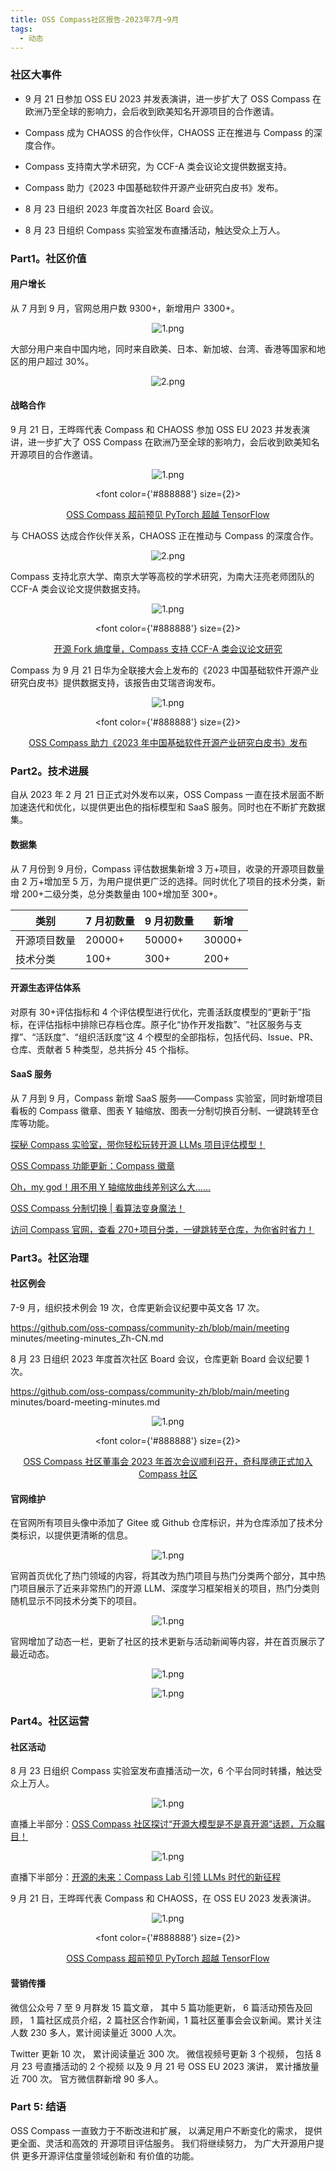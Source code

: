 ```yaml
---
title: OSS Compass社区报告-2023年7月~9月
tags:
  - 动态
---
```


### 社区大事件

- 9 月 21 日参加 OSS EU 2023 并发表演讲，进一步扩大了 OSS Compass 在欧洲乃至全球的影响力，会后收到欧美知名开源项目的合作邀请。

- Compass 成为 CHAOSS 的合作伙伴，CHAOSS 正在推进与 Compass 的深度合作。

- Compass 支持南大学术研究，为 CCF-A 类会议论文提供数据支持。

- Compass 助力《2023 中国基础软件开源产业研究白皮书》发布。

- 8 月 23 日组织 2023 年度首次社区 Board 会议。

- 8 月 23 日组织 Compass 实验室发布直播活动，触达受众上万人。

<!--truncate-->

### Part1。社区价值

#### 用户增长

从 7 月到 9 月，官网总用户数 9300+，新增用户 3300+。

<center>

![1.png](media/1.png)

</center>

大部分用户来自中国内地，同时来自欧美、日本、新加坡、台湾、香港等国家和地区的用户超过 30%。

<center>

![2.png](media/2.png)

</center>

#### 战略合作

9 月 21 日，王晔晖代表 Compass 和 CHAOSS 参加 OSS EU 2023 并发表演讲，进一步扩大了 OSS Compass 在欧洲乃至全球的影响力，会后收到欧美知名开源项目的合作邀请。

<center>

![1.png](media/3.png)

  <font color={'#888888'} size={2}>

[OSS Compass 超前预见 PyTorch 超越 TensorFlow](https://compass.gitee.com/zh/blog/2023/09/28/foresee-pytorch/foresee-pytorch)

  </font>

</center>

与 CHAOSS 达成合作伙伴关系，CHAOSS 正在推动与 Compass 的深度合作。

<center>

![2.png](media/4.png)

</center>

Compass 支持北京大学、南京大学等高校的学术研究，为南大汪亮老师团队的 CCF-A 类会议论文提供数据支持。

<center>

![1.png](media/5.png)

  <font color={'#888888'} size={2}>

[开源 Fork 熵度量，Compass 支持 CCF-A 类会议论文研究](https://compass.gitee.com/zh/blog/2023/09/15/supports-ccf-papers/supports-ccf-papers)

  </font>

</center>

Compass 为 9 月 21 日华为全联接大会上发布的《2023 中国基础软件开源产业研究白皮书》提供数据支持，该报告由艾瑞咨询发布。

<center>

![1.png](media/6.png)

  <font color={'#888888'} size={2}>

[OSS Compass 助力《2023 年中国基础软件开源产业研究白皮书》发布](https://compass.gitee.com/zh/blog/2023/09/28/release-white-paper/release-white-paper)

  </font>

</center>

### Part2。技术进展

自从 2023 年 2 月 21 日正式对外发布以来，OSS Compass 一直在技术层面不断加速迭代和优化，以提供更出色的指标模型和 SaaS 服务。同时也在不断扩充数据集。

#### 数据集

从 7 月份到 9 月份，Compass 评估数据集新增 3 万+项目，收录的开源项目数量由 2 万+增加至 5 万，为用户提供更广泛的选择。同时优化了项目的技术分类，新增 200+二级分类，总分类数量由 100+增加至 300+。

| 类别         | 7 月初数量 | 9 月初数量 | 新增   |
| ------------ | ---------- | ---------- | ------ |
| 开源项目数量 | 20000+     | 50000+     | 30000+ |
| 技术分类     | 100+       | 300+       | 200+   |

#### 开源生态评估体系

对原有 30+评估指标和 4 个评估模型进行优化，完善活跃度模型的“更新于”指标，在评估指标中排除已存档仓库。原子化“协作开发指数”、“社区服务与支撑”、“活跃度”、“组织活跃度”这 4 个模型的全部指标，包括代码、Issue、PR、仓库、贡献者 5 种类型，总共拆分 45 个指标。

#### SaaS 服务

从 7 月到 9 月，Compass 新增 SaaS 服务——Compass 实验室，同时新增项目看板的 Compass 徽章、图表 Y 轴缩放、图表一分制切换百分制、一键跳转至仓库等功能。

[探秘 Compass 实验室，带你轻松玩转开源 LLMs 项目评估模型！](https://compass.gitee.com/zh/blog/2023/09/01/explore-compass-lab/explore-compass-lab)

[OSS Compass 功能更新：Compass 徽章](https://compass.gitee.com/zh/blog/2023/07/22/compass-badge/compass-badge)

[Oh，my god！用不用 Y 轴缩放曲线差别这么大……](https://compass.gitee.com/zh/blog/2023/07/28/y-axis-scaling/y-axis-scaling)

[OSS Compass 分制切换 | 看算法变身魔法！](https://compass.gitee.com/zh/blog/2023/08/05/scoring-system-switch/scoring-system-switch)

[访问 Compass 官网，查看 270+项目分类，一键跳转至仓库，为你省时省力！](https://compass.gitee.com/zh/blog/2023/09/15/visit-project-categories/visit-project-categories)

### Part3。社区治理

#### 社区例会

7-9 月，组织技术例会 19 次，仓库更新会议纪要中英文各 17 次。

https://github.com/oss-compass/community-zh/blob/main/meeting minutes/meeting-minutes_Zh-CN.md

8 月 23 日组织 2023 年度首次社区 Board 会议，仓库更新 Board 会议纪要 1 次。

https://github.com/oss-compass/community-zh/blob/main/meeting minutes/board-meeting-minutes.md

<center>

![1.png](media/7.png)

  <font color={'#888888'} size={2}>

[OSS Compass 社区董事会 2023 年首次会议顺利召开，奇科厚德正式加入 Compass 社区](https://compass.gitee.com/zh/blog/2023/09/01/first-board-meeting/first-board-meeting)

  </font>

</center>

#### 官网维护

在官网所有项目头像中添加了 Gitee 或 Github 仓库标识，并为仓库添加了技术分类标识，以提供更清晰的信息。

<center>

![1.png](media/8.png)

</center>

官网首页优化了热门领域的内容，将其改为热门项目与热门分类两个部分，其中热门项目展示了近来非常热门的开源 LLM、深度学习框架相关的项目，热门分类则随机显示不同技术分类下的项目。

<center>

![1.png](media/9.png)

</center>

官网增加了动态一栏，更新了社区的技术更新与活动新闻等内容，并在首页展示了最近动态。

<center>

![1.png](media/10.png)

</center>

<center>

![1.png](media/11.png)

</center>

### Part4。社区运营

#### 社区活动

8 月 23 日组织 Compass 实验室发布直播活动一次，6 个平台同时转播，触达受众上万人。

<center>

![1.png](media/12.png)

</center>

直播上半部分：[OSS Compass 社区探讨“开源大模型是不是真开源”话题，万众瞩目！](http://mp.weixin.qq.com/s?__biz=MzkxMDQzNjc2MQ==&mid=2247484283&idx=2&sn=f6fd46f82bec89a2d391aed54ffbe10e&chksm=c12a338df65dba9b750193dd74bf72aaf501883be3679b7fc3aa4f1dfba4b45345f823f1ee5b&scene=21#wechat_redirect)

<center>

![1.png](media/13.png)

</center>

直播下半部分：[开源的未来：Compass Lab 引领 LLMs 时代的新征程](http://mp.weixin.qq.com/s?__biz=MzkxMDQzNjc2MQ==&mid=2247484324&idx=1&sn=4e54c0905909dc6b5ec3c14678092edb&chksm=c12a3352f65dba4418f3794c31b11de0b61693df39e7a53f3d8b6381a278455a69d0a2d2255b&scene=21#wechat_redirect)

9 月 21 日，王晔晖代表 Compass 和 CHAOSS，在 OSS EU 2023 发表演讲。

<center>

![1.png](media/14.png)

  <font color={'#888888'} size={2}>

[OSS Compass 超前预见 PyTorch 超越 TensorFlow](http://mp.weixin.qq.com/s?__biz=MzkxMDQzNjc2MQ==&mid=2247484400&idx=1&sn=c3ac26dd4b5a96ca03fab5f52a230d3b&chksm=c12a3306f65dba10586c4eb8a093c333bf038191781001fe5891598f93536abf1cced876cf87&scene=21#wechat_redirect)

  </font>

</center>

#### 营销传播

微信公众号 7 至 9 月群发 15 篇文章，
其中 5 篇功能更新，
6 篇活动预告及回顾，
1 篇社区成员介绍，2 篇社区合作新闻，1 篇社区董事会会议新闻。累计关注人数 230 多人，累计阅读量近 3000 人次。

Twitter 更新 10 次，
累计阅读量近 300 次。
微信视频号更新 3 个视频，
包括 8 月 23 号直播活动的 2 个视频
以及 9 月 21 号 OSS EU 2023 演讲，
累计播放量近 700 次。
官方微信群新增 90 多人。

### Part 5: 结语

OSS Compass 一直致力于不断改进和扩展，
以满足用户不断变化的需求，
提供更全面、灵活和高效的
开源项目评估服务。
我们将继续努力，
为广大开源用户提供
更多开源评估度量领域创新和
有价值的功能。
